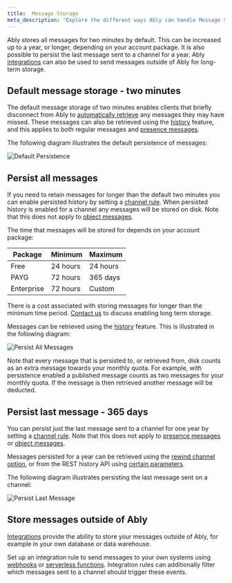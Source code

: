 ```yaml
---
title:  Message Storage
meta_description: "Explore the different ways Ably can handle Message Storage"
---
```


Ably stores all messages for two minutes by default. This can be increased up to a year, or longer, depending on your account package. It is also possible to persist the last message sent to a channel for a year. Ably [integrations](/docs/integrations) can also be used to send messages outside of Ably for long-term storage.

## Default message storage - two minutes <a id="default-persistence"/>

The default message storage of two minutes enables clients that briefly disconnect from Ably to [automatically retrieve](/docs/connect/states) any messages they may have missed. These messages can also be retrieved using the [history](/docs/storage-history/history) feature, and this applies to both regular messages and [presence messages](/docs/presence-occupancy/presence).

The following diagram illustrates the default persistence of messages:

![Default Persistence](../../../images/content/diagrams/history-default.png)

## Persist all messages <a id="all-message-persistence"/>

If you need to retain messages for longer than the default two minutes you can enable persisted history by setting a [channel rule](/docs/channels#rules). When persisted history is enabled for a channel any messages will be stored on disk. Note that this does not apply to [object messages](/docs/liveobjects).

The time that messages will be stored for depends on your account package:

| Package | Minimum | Maximum |
|---------|---------|---------|
| Free | 24 hours | 24 hours |
| PAYG | 72 hours | 365 days |
| Enterprise | 72 hours | Custom |

There is a cost associated with storing messages for longer than the minimum time period. [Contact us](https://ably.com/support) to discuss enabling long term storage.

Messages can be retrieved using the [history](/docs/storage-history/history) feature. This is illustrated in the following diagram:

![Persist All Messages](../../../images/content/diagrams/history-persist-all-messages.png)

Note that every message that is persisted to, or retrieved from, disk counts as an extra message towards your monthly quota. For example, with persistence enabled a published message counts as two messages for your monthly quota. If the message is then retrieved another message will be deducted.

## Persist last message - 365 days <a id="persist-last-message"/>

You can persist just the last message sent to a channel for one year by setting a [channel rule](/docs/channels#rules). Note that this does not apply to [presence messages](/docs/presence-occupancy/presence) or [object messages](/docs/liveobjects).

Messages persisted for a year can be retrieved using the [rewind channel option](/docs/channels/options/rewind), or from the REST history API using [certain parameters](/docs/storage-history/history#channel-parameters).

The following diagram illustrates persisting the last message sent on a channel:

![Persist Last Message](../../../images/content/diagrams/history-persist-last-message.png)

## Store messages outside of Ably <a id="outside-persistence"/>

[Integrations](/docs/integrations) provide the ability to store your messages outside of Ably, for example in your own database or data warehouse.

Set up an integration rule to send messages to your own systems using [webhooks](/docs/integrations/webhooks) or [serverless functions](/docs/integrations/webhooks). Integration rules can additionally filter which messages sent to a channel should trigger these events.
